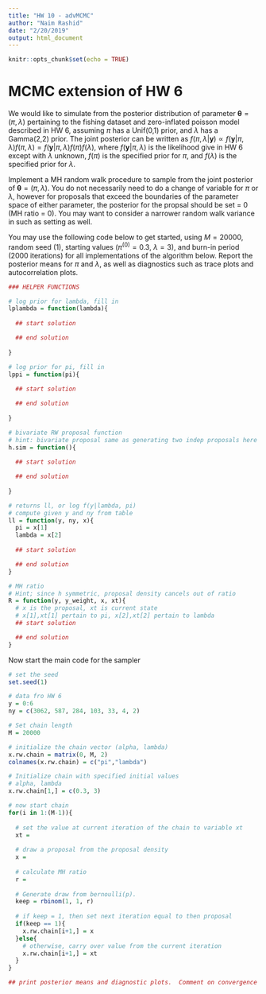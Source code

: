 ```yaml
---
title: "HW 10 - advMCMC"
author: "Naim Rashid"
date: "2/20/2019"
output: html_document
---
```


```r
knitr::opts_chunk$set(echo = TRUE)
```

# MCMC extension of HW 6

We would like to simulate from the posterior distribution of parameter $\boldsymbol{\theta} = (\pi,\lambda)$ pertaining to the fishing dataset and zero-inflated poisson model described in HW 6, assuming $\pi$ has a Unif(0,1) prior, and $\lambda$ has a Gamma(2,2) prior.  The joint posterior can be written as $f(\pi,\lambda | \boldsymbol{y}) \propto f(\boldsymbol{y} | \pi, \lambda)f(\pi,\lambda) = f(\boldsymbol{y} | \pi, \lambda)f(\pi)f(\lambda)$, where $f(\boldsymbol{y} | \pi,\lambda)$ is the likelihood give in HW 6 except with $\lambda$ unknown, $f(\pi)$ is the specified prior for $\pi$, and $f(\lambda)$ is the specified prior for $\lambda$.  

Implement a MH random walk procedure to sample from the joint posterior of $\boldsymbol{\theta} = (\pi,\lambda)$.  You do not necessarily need to do a change of variable for $\pi$ or $\lambda$, however for proposals that exceed the boundaries of the parameter space of either parameter, the posterior for the propsal should be set = 0 (MH ratio = 0).  You may want to consider a narrower random walk variance in such as setting as well. 

You may use the following code below to get started, using $M = 20000$, random seed (1), starting values ($\pi^{(0)} = 0.3$, $\lambda = 3$), and burn-in period (2000 iterations) for all implementations of the algorithm below. Report the posterior means for $\pi$ and $\lambda$, as well as diagnostics such as trace plots and autocorrelation plots.

```r
### HELPER FUNCTIONS

# log prior for lambda, fill in 
lplambda = function(lambda){
  
  ## start solution

  ## end solution
  
}

# log prior for pi, fill in 
lppi = function(pi){
  
  ## start solution

  ## end solution  
  
}

# bivariate RW proposal function
# hint: bivariate proposal same as generating two indep proposals here
h.sim = function(){
  
  ## start solution

  ## end solution  
  
}

# returns ll, or log f(y|lambda, pi)
# compute given y and ny from table
ll = function(y, ny, x){
  pi = x[1]
  lambda = x[2]
  
  ## start solution

  ## end solution
}

# MH ratio
# Hint; since h symmetric, proposal density cancels out of ratio
R = function(y, y_weight, x, xt){
  # x is the proposal, xt is current state
  # x[1],xt[1] pertain to pi, x[2],xt[2] pertain to lambda
  ## start solution

  ## end solution
}

```

Now start the main code for the sampler

```r
# set the seed
set.seed(1)

# data fro HW 6
y = 0:6
ny = c(3062, 587, 284, 103, 33, 4, 2)

# Set chain length
M = 20000

# initialize the chain vector (alpha, lambda)
x.rw.chain = matrix(0, M, 2)
colnames(x.rw.chain) = c("pi","lambda")

# Initialize chain with specified initial values
# alpha, lambda
x.rw.chain[1,] = c(0.3, 3) 

# now start chain
for(i in 1:(M-1)){
  
  # set the value at current iteration of the chain to variable xt
  xt = 
  
  # draw a proposal from the proposal density
  x = 
  
  # calculate MH ratio 
  r = 
  
  # Generate draw from bernoulli(p).
  keep = rbinom(1, 1, r)
  
  # if keep = 1, then set next iteration equal to then proposal
  if(keep == 1){
    x.rw.chain[i+1,] = x
  }else{
    # otherwise, carry over value from the current iteration
    x.rw.chain[i+1,] = xt
  }
}

## print posterior means and diagnostic plots.  Comment on convergence 


```





